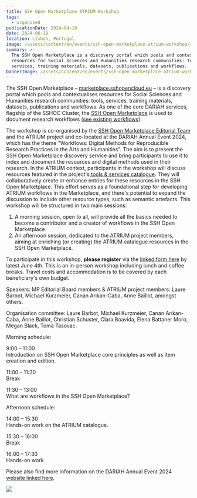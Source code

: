 ```yaml
---
title: SSH Open Marketplace ATRIUM Workshop
tags:
  - organised
publicationDate: 2024-04-18
date: 2024-06-18
location: Lisbon, Portugal
image: /assets/content/en/events/ssh-open-marketplace-atrium-workshop/image.png
summary: >-
  The SSH Open Marketplace is a discovery portal which pools and contextualises
  resources for Social Sciences and Humanities research communities: tools,
  services, training materials, datasets, publications and workflows.
bannerImage: /assets/content/en/events/ssh-open-marketplace-atrium-workshop/bannerImage.png
---
```

The SSH Open Marketplace – [marketplace.sshopencloud.eu](https://marketplace.sshopencloud.eu) – is a discovery portal which pools and contextualises resources for Social Sciences and Humanities research communities: tools, services, training materials, datasets, publications and workflows. As one of the core DARIAH services, flagship of the SSHOC Cluster, the [SSH Open Marketplace](https://marketplace.sshopencloud.eu) is used to document research workflows ([see existing workflows](https://marketplace.sshopencloud.eu/search?categories=workflow)).

The workshop is co-organised by the [SSH Open Marketplace Editorial Team](https://marketplace.sshopencloud.eu/about/team) and the ATRIUM project and co-located at the DARIAH Annual Event 2024, which has the theme "Workflows: Digital Methods for Reproducible Research Practices in the Arts and Humanities". The aim is to present the SSH Open Marketplace discovery service and bring participants to use it to index and document the resources and digital methods used in their research. In the ATRIUM context, participants in the workshop will discuss resources featured in the project's[ tools & services catalogue](https://marketplace.sshopencloud.eu/search?f.keyword=ATRIUM+catalogue). They will collaboratively create or enhance entries for these resources in the SSH Open Marketplace. This effort serves as a foundational step for developing ATRIUM workflows in the Marketplace, and there's potential to expand the discussion to include other resource types, such as semantic artefacts. This workshop will be structured in two main sessions:

1. A morning session, open to all, will provide all the basics needed to become a contributor and a creator of workflows in the SSH Open Marketplace.
2. An afternoon session, dedicated to the ATRIUM project members, aiming at enriching (or creating) the ATRIUM catalogue resources in the SSH Open Marketplace.

To participate in this workshop, **please register** via the [linked form here](https://docs.google.com/forms/d/e/1FAIpQLSfSr-0uIsZ2SexJtHSugpCLbO7h7UL9ox2fBGLRUc_V7_-bVg/viewform) by latest June 4th. This is an in-person workshop including lunch and coffee breaks. Travel costs and accommodation is to be covered by each beneficiary's own budget.

Speakers: MP Editorial Board members & ATRIUM project members: Laure Barbot, Michael Kurzmeier, Canan Arıkan-Caba, Anne Baillot, amongst others.

Organisation committee: Laure Barbot, Michael Kurzmeier, Canan Arıkan-Caba, Anne Baillot, Christian Schuster, Clara Boavida, Elena Battaner Moro, Megan Black, Toma Tasovac.

Morning schedule:

9:00 – 11:00\
Introduction on SSH Open Marketplace core principles as well as item creation and edition.

11:00 – 11:30\
Break

11:30 – 13:00\
What are workflows in the SSH Open Marketplace?

Afternoon schedule:

14:00 – 15:30 \
Hands-on work on the ATRIUM catalogue.

15:30 – 16:00\
Break

16:00 – 17:30\
Hands-on work

Please also find more information on the DARIAH Annual Event 2024 [website linked here](https://www.conftool.net/dariah2024/index.php?page=browseSessions\&form_room=1).

<LinkButton label="Register now" href="https://docs.google.com/forms/d/e/1FAIpQLSfSr-0uIsZ2SexJtHSugpCLbO7h7UL9ox2fBGLRUc_V7_-bVg/viewform?usp=send_form" />

![](/assets/content/en/events/ssh-open-marketplace-atrium-workshop/image.png)
